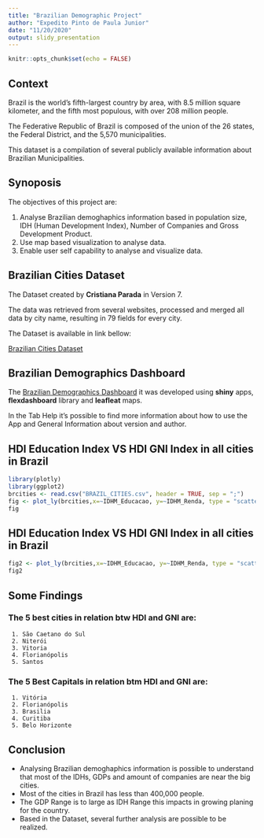 ```yaml
---
title: "Brazilian Demographic Project"
author: "Expedito Pinto de Paula Junior"
date: "11/20/2020"
output: slidy_presentation
---
```


```r
knitr::opts_chunk$set(echo = FALSE)
```

## Context

Brazil is the world's fifth-largest country by area, with 8.5 million square kilometer, and the fifth most populous, with over 208 million people.

The Federative Republic of Brazil is composed of the union of the 26 states, the Federal District, and the 5,570 municipalities.

This dataset is a compilation of several publicly available information about Brazilian Municipalities.

## Synoposis

The objectives of this project are:

1. Analyse Brazilian demoghaphics information based in population size, IDH (Human Development Index), Number of Companies and Gross Development Product.
2. Use map based visualization to analyse data.
3. Enable user self capability to analyse and visualize data.

## Brazilian Cities Dataset

The Dataset created by **Cristiana Parada** in Version 7.

The data was retrieved from several websites, processed and merged all data by city name, resulting in 79 fields for every city.

The Dataset is available in link bellow:

[Brazilian Cities Dataset](https://www.kaggle.com/crisparada/brazilian-cities)


## Brazilian Demographics Dashboard

The [Brazilian Demographics Dashboard](https://speed-junior.shinyapps.io/ddp3) it was developed using **shiny** apps, **flexdashboard** library and **leafleat** maps.

In the Tab Help it's possible to find more information about how to use the App and General Information about version and author.

## HDI Education Index VS HDI GNI Index in all cities in Brazil

```r
library(plotly)
library(ggplot2)
brcities <- read.csv("BRAZIL_CITIES.csv", header = TRUE, sep = ";")
fig <- plot_ly(brcities,x=~IDHM_Educacao, y=~IDHM_Renda, type = "scatter", color = ~STATE, mode = "markers", marker = list(opacity = 0.7) ,text = ~paste("City:", CITY))
fig
```

## HDI Education Index VS HDI GNI Index in all cities in Brazil

```r
fig2 <- plot_ly(brcities,x=~IDHM_Educacao, y=~IDHM_Renda, type = "scatter", color = ~CAPITAL, mode = "markers", marker = list(opacity = 0.5), text = ~paste("City:", CITY))
fig2
```

## Some Findings

### The 5 best cities in relation btw HDI and GNI are: 
     1. São Caetano do Sul
     2. Niterói
     3. Vitoria
     4. Florianópolis
     5. Santos

### The 5 Best Capitals in relation btm HDI and GNI are:
     1. Vitória
     2. Florianópolis
     3. Brasilia
     4. Curitiba
     5. Belo Horizonte


## Conclusion

* Analysing Brazilian demoghaphics information is possible to understand that most of the IDHs, GDPs and amount of companies are near the big cities.
* Most of the cities in Brazil has less than 400,000 people.
* The GDP Range is to large as IDH Range this impacts in growing planing for the country.
* Based in the Dataset, several further analysis are possible to be realized.
